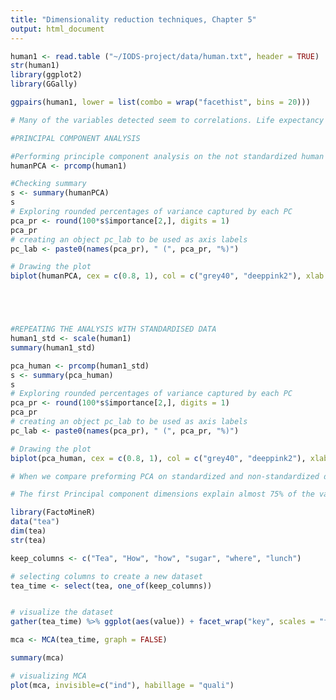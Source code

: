```yaml
---
title: "Dimensionality reduction techniques, Chapter 5"
output: html_document
---
```

```r
human1 <- read.table ("~/IODS-project/data/human.txt", header = TRUE) 
str(human1)
library(ggplot2)
library(GGally)

ggpairs(human1, lower = list(combo = wrap("facethist", bins = 20)))

# Many of the variables detected seem to correlations. Life expectancy at birth (LEB) and Expected years of education (ExYeEdu) have strong positive correlation (r = 0.77). LEB also has a strong but negative association with Adolescent birth rate (AdolesBirRa) (r = -0.8). On the other hand, expected years of education has strong negative correlation with maternal mortality ratio (MatMorRa) (-0.7). It is also important to mention that maternal secondary education (MatSecondEdu) has strong positive association with LEB (r = 0.69).
```
```r
#PRINCIPAL COMPONENT ANALYSIS

#Performing principle component analysis on the not standardized human data.
humanPCA <- prcomp(human1)

#Checking summary
s <- summary(humanPCA)
s
# Exploring rounded percentages of variance captured by each PC
pca_pr <- round(100*s$importance[2,], digits = 1) 
pca_pr
# creating an object pc_lab to be used as axis labels
pc_lab <- paste0(names(pca_pr), " (", pca_pr, "%)")

# Drawing the plot
biplot(humanPCA, cex = c(0.8, 1), col = c("grey40", "deeppink2"), xlab = pc_lab[1], ylab = pc_lab[2])






```
```r
#REPEATING THE ANALYSIS WITH STANDARDISED DATA
human1_std <- scale(human1)
summary(human1_std)

pca_human <- prcomp(human1_std)
s <- summary(pca_human)
s
# Exploring rounded percentages of variance captured by each PC
pca_pr <- round(100*s$importance[2,], digits = 1) 
pca_pr
# creating an object pc_lab to be used as axis labels
pc_lab <- paste0(names(pca_pr), " (", pca_pr, "%)")

# Drawing the plot
biplot(pca_human, cex = c(0.8, 1), col = c("grey40", "deeppink2"), xlab = pc_lab[1], ylab = pc_lab[2])

# When we compare preforming PCA on standardized and non-standardized data we see big differences. For example, when PCA was performed on non-standardized data PCA 1 captured all of the variance. (100%). This however, changed when we standardized the data. As you can see from the table PCA captures around 60% of the variance and PC2 around 14%. 
```
```r
# The first Principal component dimensions explain almost 75% of the variance. In these dimensions Maternal mortality variable and adolescent birth rate are highly correlated. 
```


```r
library(FactoMineR)
data("tea")
dim(tea)
str(tea)

keep_columns <- c("Tea", "How", "how", "sugar", "where", "lunch")

# selecting columns to create a new dataset
tea_time <- select(tea, one_of(keep_columns))


# visualize the dataset
gather(tea_time) %>% ggplot(aes(value)) + facet_wrap("key", scales = "free") + geom_bar() + theme(axis.text.x = element_text(angle = 45, hjust = 1, size = 8))

mca <- MCA(tea_time, graph = FALSE)

summary(mca)

# visualizing MCA
plot(mca, invisible=c("ind"), habillage = "quali")


```

